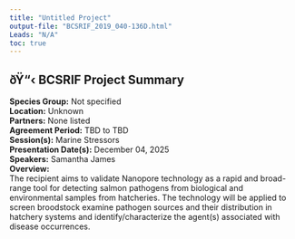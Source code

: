 ```yaml
---
title: "Untitled Project"
output-file: "BCSRIF_2019_040-136D.html"
Leads: "N/A"
toc: true
---
```


## ðŸ“‹ BCSRIF Project Summary

**Species Group:** Not specified  
**Location:** Unknown  
**Partners:** None listed  
**Agreement Period:** TBD to TBD  
**Session(s):** Marine Stressors  
**Presentation Date(s):** December 04, 2025  
**Speakers:** Samantha James  
**Overview:**  
The recipient aims to validate Nanopore technology as a rapid and broad-range tool for detecting salmon pathogens from biological and environmental samples from hatcheries. The technology will be applied to screen broodstock examine pathogen sources and their distribution in hatchery systems and identify/characterize the agent(s) associated with disease occurrences.   

